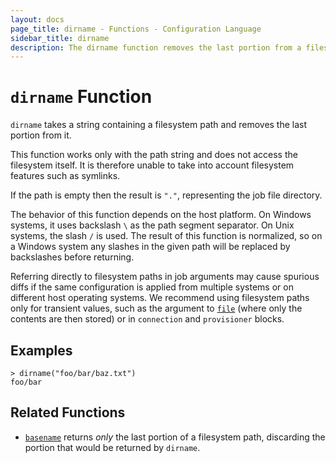 ```yaml
---
layout: docs
page_title: dirname - Functions - Configuration Language
sidebar_title: dirname
description: The dirname function removes the last portion from a filesystem path.
---
```


# `dirname` Function

`dirname` takes a string containing a filesystem path and removes the last
portion from it.

This function works only with the path string and does not access the
filesystem itself. It is therefore unable to take into account filesystem
features such as symlinks.

If the path is empty then the result is `"."`, representing the job file directory.

The behavior of this function depends on the host platform. On Windows systems,
it uses backslash `\` as the path segment separator. On Unix systems, the slash
`/` is used. The result of this function is normalized, so on a Windows system
any slashes in the given path will be replaced by backslashes before returning.

Referring directly to filesystem paths in job arguments may cause
spurious diffs if the same configuration is applied from multiple systems or on
different host operating systems. We recommend using filesystem paths only
for transient values, such as the argument to [`file`](/docs/job-specification/hcl2/functions/file) (where
only the contents are then stored) or in `connection` and `provisioner` blocks.

## Examples

```shell-session
> dirname("foo/bar/baz.txt")
foo/bar
```

## Related Functions

- [`basename`](/docs/job-specification/hcl2/functions/file/basename) returns _only_ the last portion of a filesystem
  path, discarding the portion that would be returned by `dirname`.
